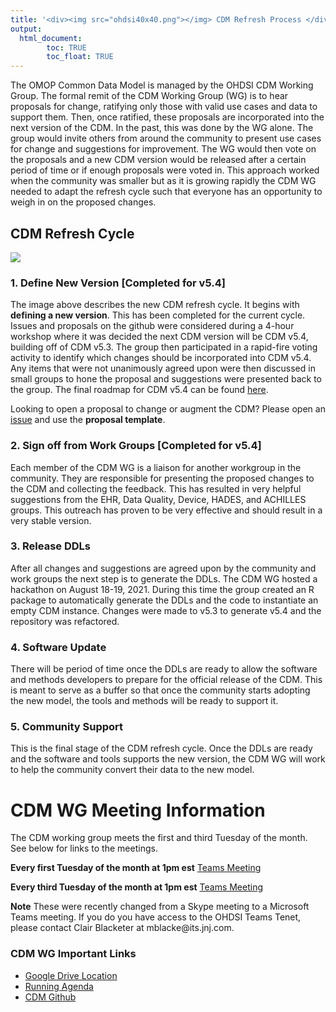 ```yaml
---
title: '<div><img src="ohdsi40x40.png"></img> CDM Refresh Process </div>'
output: 
  html_document:
        toc: TRUE
        toc_float: TRUE
---
```


The OMOP Common Data Model is managed by the OHDSI CDM Working Group. The formal remit of the CDM Working Group (WG) is to hear proposals for change, ratifying only those with valid use cases and data to support them. Then, once ratified, these proposals are incorporated into the next version of the CDM. In the past, this was done by the WG alone. The group would invite others from around the community to present use cases for change and suggestions for improvement. The WG would then vote on the proposals and a new CDM version would be released after a certain period of time or if enough proposals were voted in. This approach worked when the community was smaller but as it is growing rapidly the CDM WG needed to adapt the refresh cycle such that everyone has an opportunity to weigh in on the proposed changes. 

## CDM Refresh Cycle

![](images/CDM_refresh_cycle.png)

### 1. Define New Version [Completed for v5.4]

The image above describes the new CDM refresh cycle. It begins with **defining a new version**. This has been completed for the current cycle. Issues and proposals on the github were considered during a 4-hour workshop where it was decided the next CDM version will be CDM v5.4, building off of CDM v5.3. The group then participated in a rapid-fire voting activity to identify which changes should be incorporated into CDM v5.4. Any items that were not unanimously agreed upon were then discussed in small groups to hone the proposal and suggestions were presented back to the group. The final roadmap for CDM v5.4 can be found [here](https://github.com/OHDSI/CommonDataModel/projects/3).

Looking to open a proposal to change or augment the CDM? Please open an [issue](https://github.com/OHDSI/CommonDataModel/issues) and use the **proposal template**. 

### 2. Sign off from Work Groups [Completed for v5.4]

Each member of the CDM WG is a liaison for another workgroup in the community. They are responsible for presenting the proposed changes to the CDM and collecting the feedback. This has resulted in very helpful suggestions from the EHR, Data Quality, Device, HADES, and ACHILLES groups. This outreach has proven to be very effective and should result in a very stable version.

### 3. Release DDLs

After all changes and suggestions are agreed upon by the community and work groups the next step is to generate the DDLs. The CDM WG hosted a hackathon on August 18-19, 2021. During this time the group created an R package to automatically generate the DDLs and the code to instantiate an empty CDM instance. Changes were made to v5.3 to generate v5.4 and the repository was refactored. 

### 4. Software Update

There will be period of time once the DDLs are ready to allow the software and methods developers to prepare for the official release of the CDM. This is meant to serve as a buffer so that once the community starts adopting the new model, the tools and methods will be ready to support it. 

### 5. Community Support

This is the final stage of the CDM refresh cycle. Once the DDLs are ready and the software and tools supports the new version, the CDM WG will work to help the community convert their data to the new model. 


# CDM WG Meeting Information

The CDM working group meets the first and third Tuesday of the month. See below for links to the meetings. 

**Every first Tuesday of the month at 1pm est** [Teams Meeting](https://teams.microsoft.com/l/meetup-join/19%3a133f2b94b86a41a884d4a4d160610148%40thread.tacv2/1601910741972?context=%7b%22Tid%22%3a%22a30f0094-9120-4aab-ba4c-e5509023b2d5%22%2c%22Oid%22%3a%2281c21b6d-448d-4634-abbc-6b0962d1138a%22%7d)   

**Every third Tuesday of the month at 1pm est** [Teams Meeting](https://teams.microsoft.com/l/meetup-join/19%3a133f2b94b86a41a884d4a4d160610148%40thread.tacv2/1611000164347?context=%7b%22Tid%22%3a%22a30f0094-9120-4aab-ba4c-e5509023b2d5%22%2c%22Oid%22%3a%223c193b7f-c2ab-4bcf-b88c-f89a6b1fba38%22%7d)


**Note** These were recently changed from a Skype meeting to a Microsoft Teams meeting. If you do you have access to the OHDSI Teams Tenet, please contact Clair Blacketer at mblacke@its.jnj.com.


### CDM WG Important Links

- [Google Drive Location](https://drive.google.com/open?id=1DaNKe6ivIAZPJeI31VJ-pzNB9wS9hDqu)
- [Running Agenda](https://docs.google.com/document/d/1WgKePjrI_cGdqn2XQCe1JdGaTzdMqU4p5ihkMt8fcAc/edit?usp=sharing)
- [CDM Github](https://github.com/OHDSI/CommonDataModel)

